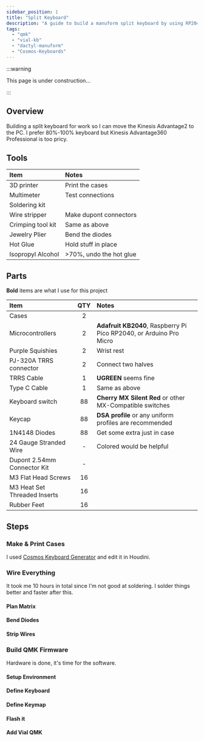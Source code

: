 ```yaml
---
sidebar_position: 1
title: "Split Keyboard"
description: "A guide to build a manuform split keyboard by using RP2040 microcontroller and QMK firmware."
tags:
  - "qmk"
  - "vial-kb"
  - "dactyl-manuform"
  - "Cosmos-Keyboards"
---
```


:::warning

This page is under construction...

:::

## Overview

Building a split keyboard for work so I can move the Kinesis Advantage2 to the PC. I prefer 80%-100% keyboard but Kinesis Advantage360 Professional is too pricy.

## Tools

| Item | Notes |
| :- | :- |
| 3D printer | Print the cases |
| Multimeter | Test connections |
| Soldering kit |  |
| Wire stripper | Make dupont connectors |
| Crimping tool kit | Same as above |
| Jewelry Plier | Bend the diodes |
| Hot Glue | Hold stuff in place |
| Isopropyl Alcohol | >70%, undo the hot glue |

## Parts

**Bold** items are what I use for this project

| Item | QTY | Notes |
| :- | :-: | :- |
| Cases | 2 |  |
| Microcontrollers | 2 | **Adafruit KB2040**, Raspberry Pi Pico RP2040, or Arduino Pro Micro |
| Purple Squishies | 2 | Wrist rest |
| PJ-320A TRRS connector | 2 | Connect two halves |
| TRRS Cable  | 1 | **UGREEN** seems fine |
| Type C Cable | 1 | Same as above |
| Keyboard switch | 88 | **Cherry MX Silent Red** or other MX-Compatible switches |
| Keycap | 88 | **DSA profile** or any uniform profiles are recommended |
| 1N4148 Diodes | 88 | Get some extra just in case | 
| 24 Gauge Stranded Wire | - | Colored would be helpful |
| Dupont 2.54mm Connector Kit | - |  |
| M3 Flat Head Screws | 16 |  |
| M3 Heat Set Threaded Inserts | 16 |  |
| Rubber Feet | 16 |  |

## Steps

### Make & Print Cases

I used [Cosmos Keyboard Generator](https://ryanis.cool/cosmos/beta#cf) and edit it in Houdini.

### Wire Everything

It took me 10 hours in total since I'm not good at soldering. I solder things better and faster after this.

#### Plan Matrix

#### Bend Diodes

#### Strip Wires

### Build QMK Firmware

Hardware is done, it's time for the software.

#### Setup Environment

#### Define Keyboard

#### Define Keymap

#### Flash it

#### Add Vial QMK